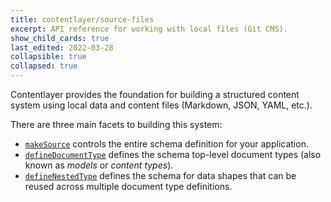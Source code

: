 ```yaml
---
title: contentlayer/source-files
excerpt: API reference for working with local files (Git CMS).
show_child_cards: true
last_edited: 2022-03-28
collapsible: true
collapsed: true
---
```


Contentlayer provides the foundation for building a structured content system using local data and content files (Markdown, JSON, YAML, etc.).

There are three main facets to building this system:

- [`makeSource`](/docs/reference/local-source/make-source) controls the entire schema definition for your application.
- [`defineDocumentType`](/docs/reference/local-source/define-document-type) defines the schema top-level document types (also known as _models_ or _content types_).
- [`defineNestedType`](/docs/reference/local-source/define-nested-type) defines the schema for data shapes that can be reused across multiple document type definitions.
